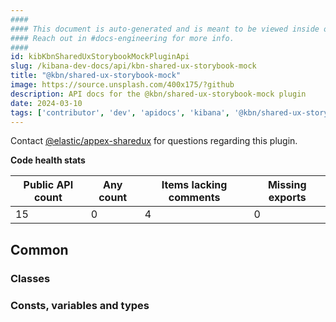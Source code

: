```yaml
---
####
#### This document is auto-generated and is meant to be viewed inside our experimental, new docs system.
#### Reach out in #docs-engineering for more info.
####
id: kibKbnSharedUxStorybookMockPluginApi
slug: /kibana-dev-docs/api/kbn-shared-ux-storybook-mock
title: "@kbn/shared-ux-storybook-mock"
image: https://source.unsplash.com/400x175/?github
description: API docs for the @kbn/shared-ux-storybook-mock plugin
date: 2024-03-10
tags: ['contributor', 'dev', 'apidocs', 'kibana', '@kbn/shared-ux-storybook-mock']
---
```




Contact [@elastic/appex-sharedux](https://github.com/orgs/elastic/teams/appex-sharedux) for questions regarding this plugin.

**Code health stats**

| Public API count  | Any count | Items lacking comments | Missing exports |
|-------------------|-----------|------------------------|-----------------|
| 15 | 0 | 4 | 0 |

## Common

### Classes
<DocDefinitionList data={kbnSharedUxStorybookMockObj.common.classes}/>

### Consts, variables and types
<DocDefinitionList data={kbnSharedUxStorybookMockObj.common.misc}/>

